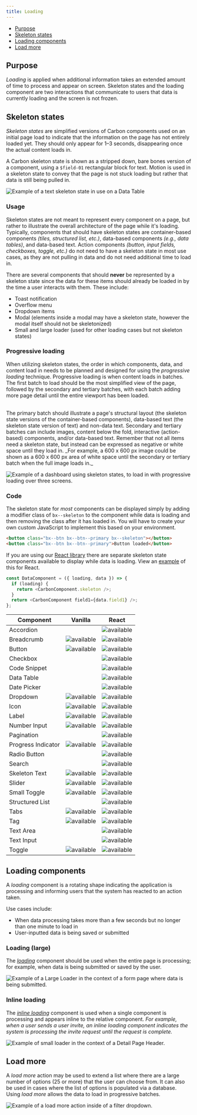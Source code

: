 ```yaml
---
title: Loading
---
```



<AnchorLinks>
  <ul>
    <li>
      <a data-scroll href="#purpose">
        Purpose
      </a>
    </li>
    <li>
      <a data-scroll href="#skeleton-states">
        Skeleton states
      </a>
    </li>
    <li>
      <a data-scroll href="#loading-components">
        Loading components
      </a>
    </li>
    <li>
      <a data-scroll href="#load-more">
        Load more
      </a>
    </li>
  </ul>
</AnchorLinks>

## Purpose

_Loading_ is applied when additional information takes an extended amount of time to process and appear on screen. Skeleton states and the loading component are two interactions that communicate to users that data is currently loading and the screen is not frozen.

## Skeleton states

_Skeleton states_ are simplified versions of Carbon components used on an initial page load to indicate that the information on the page has not entirely loaded yet. They should only appear for 1–3 seconds, disappearing once the actual content loads in.

A Carbon skeleton state is shown as a stripped down, bare bones version of a component, using a `$field-01` rectangular block for text. Motion is used in a skeleton state to convey that the page is not stuck loading but rather that data is still being pulled in.

<ImageComponent cols="8" caption="Example of a text skeleton state in a data table.">

![Example of a text skeleton state in use on a Data Table](images/data-table-skeleton-state.gif)

</ImageComponent>

### Usage

Skeleton states are not meant to represent every component on a page, but rather to illustrate the overall architecture of the page while it's loading. Typically, components that should have skeleton states are container-based components _(tiles, structured list, etc.)_, data-based components _(e.g., data tables)_, and data-based text. Action components _(button, input fields, checkboxes, toggle, etc.)_ do not need to have a skeleton state in most use cases, as they are not pulling in data and do not need additional time to load in.

There are several components that should **never** be represented by a skeleton state since the data for these items should already be loaded in by the time a user interacts with them. These include:

- Toast notification
- Overflow menu
- Dropdown items
- Modal (elements inside a modal may have a skeleton state, however the modal itself should not be skeletonized)
- Small and large loader (used for other loading cases but not skeleton states)

### Progressive loading

When utilizing skeleton states, the order in which components, data, and content load in needs to be planned and designed for using the _progressive loading_ technique. Progressive loading is when content loads in batches. The first batch to load should be the most simplified view of the page, followed by the secondary and tertiary batches, with each batch adding more page detail until the entire viewport has been loaded.

<br/>
The primary batch should illustrate a page's structural layout (the skeleton state versions of the container-based components), data-based text (the skeleton state version of text) and non-data text. Secondary and tertiary batches can include images, content below the fold, interactive (action-based) components, and/or data-based text. Remember that not all items need a skeleton state, but instead can be expressed as negative or white space until they load in. _For example, a 600 x 600 px image could be shown as a 600 x 600 px area of white space until the secondary or tertiary batch when the full image loads in._

<ImageComponent cols="8" caption="Example of a dashboard using skeleton states to demonstrate progressive loading">

![Example of a dashboard using skeleton states, to load in with progressive loading over three screens.](images/Progressive-Loading.png)

</ImageComponent>

### Code

The skeleton state for _most_ components can be displayed simply by adding a modifier class of `bx--skeleton` to the component while data is loading and then removing the class after it has loaded in. You will have to create your own custom JavaScript to implement this based on your environment.

```html
<button class="bx--btn bx--btn--primary bx--skeleton"></button>
<button class="bx--btn bx--btn--primary">Button loaded</button>
```

If you are using our [React library](http://react.carbondesignsystem.com/) there are separate skeleton state components available to display while data is loading. View an [example](https://codesandbox.io/s/wq264y43k8) of this for React.

```javascript
const DataComponent = ({ loading, data }) => {
  if (loading) {
    return <CarbonComponent.skeleton />;
  }
  return <CarbonComponent field1={data.field1} />;
};
```

| Component          | Vanilla                                   | React                                     |
| ------------------ | ----------------------------------------- | ----------------------------------------- |
| Accordion          |                                           | ![available](images/checkmark--glyph.svg) |
| Breadcrumb         | ![available](images/checkmark--glyph.svg) | ![available](images/checkmark--glyph.svg) |
| Button             | ![available](images/checkmark--glyph.svg) | ![available](images/checkmark--glyph.svg) |
| Checkbox           |                                           | ![available](images/checkmark--glyph.svg) |
| Code Snippet       |                                           | ![available](images/checkmark--glyph.svg) |
| Data Table         |                                           | ![available](images/checkmark--glyph.svg) |
| Date Picker        |                                           | ![available](images/checkmark--glyph.svg) |
| Dropdown           | ![available](images/checkmark--glyph.svg) | ![available](images/checkmark--glyph.svg) |
| Icon               | ![available](images/checkmark--glyph.svg) | ![available](images/checkmark--glyph.svg) |
| Label              | ![available](images/checkmark--glyph.svg) | ![available](images/checkmark--glyph.svg) |
| Number Input       | ![available](images/checkmark--glyph.svg) | ![available](images/checkmark--glyph.svg) |
| Pagination         |                                           | ![available](images/checkmark--glyph.svg) |
| Progress Indicator | ![available](images/checkmark--glyph.svg) | ![available](images/checkmark--glyph.svg) |
| Radio Button       |                                           | ![available](images/checkmark--glyph.svg) |
| Search             |                                           | ![available](images/checkmark--glyph.svg) |
| Skeleton Text      | ![available](images/checkmark--glyph.svg) | ![available](images/checkmark--glyph.svg) |
| Slider             | ![available](images/checkmark--glyph.svg) | ![available](images/checkmark--glyph.svg) |
| Small Toggle       | ![available](images/checkmark--glyph.svg) | ![available](images/checkmark--glyph.svg) |
| Structured List    |                                           | ![available](images/checkmark--glyph.svg) |
| Tabs               | ![available](images/checkmark--glyph.svg) | ![available](images/checkmark--glyph.svg) |
| Tag                | ![available](images/checkmark--glyph.svg) | ![available](images/checkmark--glyph.svg) |
| Text Area          |                                           | ![available](images/checkmark--glyph.svg) |
| Text Input         |                                           | ![available](images/checkmark--glyph.svg) |
| Toggle             | ![available](images/checkmark--glyph.svg) | ![available](images/checkmark--glyph.svg) |

## Loading components

A _loading_ component is a rotating shape indicating the application is processing and informing users that the system has reacted to an action taken.

Use cases include:

- When data processing takes more than a few seconds but no longer than one minute to load in
- User-inputted data is being saved or submitted

### Loading (large)

The [_loading_](/components/loading/code) component should be used when the entire page is processing; for example, when data is being submitted or saved by the user.

<ImageComponent cols="8" caption="Example of a large loader in context.">

![Example of a Large Loader in the context of a form page where data is being submitted.](images/Large-Loader.png)

</ImageComponent>

### Inline loading

The [_inline loading_](/components/inline-loading/code) component is used when a single component is processing and appears inline to the relative component. _For example, when a user sends a user invite, an inline loading component indicates the system is processing the invite request until the request is complete._

<ImageComponent cols="8" caption="Example of inline loader in context.">

![Example of small loader in the context of a Detail Page Header.](images/inline-loading-animated.gif)

</ImageComponent>

## Load more

A _load more_ action may be used to extend a list where there are a large number of options (25 or more) that the user can choose from. It can also be used in cases where the list of options is populated via a database. Using _load more_ allows the data to load in progressive batches.

<ImageComponent cols="8" caption="Example of load more button in context.">

![Example of a _load more_ action inside of a filter dropdown.](images/load-more.png)

</ImageComponent>
